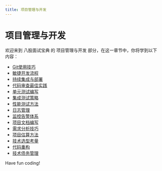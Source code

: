```yaml
---
title: 项目管理与开发
---
```


# 项目管理与开发

欢迎来到 八股面试宝典 的 项目管理与开发 部分，在这一章节中，你将学到以下内容：

- [Git使用技巧](./0-tips-for-using-git.mdx)
- [敏捷开发流程](./1-agile-development-process.mdx)
- [持续集成与部署](./2-continuous-integration-and-deployment.mdx)
- [代码审查最佳实践](./3-code-review-best-practices.mdx)
- [单元测试编写](./4-unit-test-writing.mdx)
- [集成测试策略](./5-integration-testing-strategy.mdx)
- [性能测试方法](./6-performance-testing-methods.mdx)
- [日志管理](./7-log-management.mdx)
- [监控告警体系](./8-monitoring-and-alarm-system.mdx)
- [项目文档编写](./9-project-documentation-writing.mdx)
- [需求分析技巧](./10-requirements-analysis-techniques.mdx)
- [项目估算方法](./11-project-estimation-methods.mdx)
- [技术选型考量](./12-technology-selection-considerations.mdx)
- [代码重构](./13-code-refactoring.mdx)
- [技术债务管理](./14-technical-debt-management.mdx)

Have fun coding!